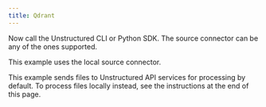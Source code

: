 ```yaml
---
title: Qdrant
---
```


<NewDocument />


<SharedContentQdrant/>

Now call the Unstructured CLI or Python SDK. The source connector can be any of the ones supported.

This example uses the local source connector.

This example sends files to Unstructured API services for processing by default. To process files locally instead, see the instructions at the end of this page.


<CodeGroup>
  <QdrantAPISh />
  <QdrantAPIPyV2 />
  <QdrantAPIPyV1 />
</CodeGroup>


<SharedPartitionByAPIOSS/>
